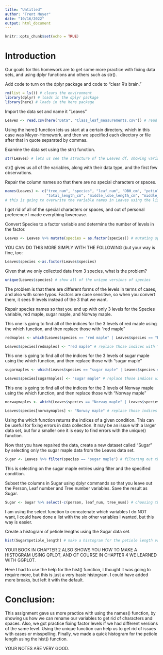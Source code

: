 ```yaml
---
title: "Untitled"
author: "Trent Meyer"
date: "10/16/2022"
output: html_document
---
```


```r
knitr::opts_chunk$set(echo = TRUE)
```

# Introduction

Our goals for this homework are to get some more practice with fixing data sets, and using dplyr functions and others such as str().

Add code to turn on the dplyr package and code to “clear R’s brain.”
```r
rm(list = ls()) # clears the environment
library(dplyr) # loads in the dplyr package
library(here) # loads in the here package
```

Import the data set and name it "Leaves"
```r
Leaves <- read.csv(here("Data", "Class_leaf_measurements.csv")) # read in the data starting from Meyer-Homework, and specifying the path in quotes
```

Using the here() function lets us start at a certain directory, which in this case was Meyer-Homework, and then we specified each directory or file after that in quote separated by commas.

Examine the data set using the str() function. 
```r
str(Leaves) # lets us see the structure of the Leaves df, showing variable data types
```

str() gives us all of the variables, along with their data type, and the first few observations.

Repair the column names so that there are no special characters or spaces.
```r
names(Leaves) <- c("tree_num", "species", "leaf_num", "DBH_cm", "petiole_length",
                   "total_length_cm", "middle_lobe_length_cm", "middle_lobe_width_cm", "person")
# this is going to overwrite the variable names in Leaves using the list that we want
```

I got rid of all of the special characters or spaces, and out of personal preference I made everything lowercase.

Convert Species to a factor variable and determine the number of levels in the factor.

```r
Leaves <- Leaves %>% mutate(species = as.factor(species)) # mutating species as a factor rather than character
```
YOU CAN DO THIS MORE SIMPLY WITH THE FOLLOWING (but your way is fine, too:

```r
Leaves$species <-as.factor(Leaves$species)
```

Given that we only collected data from 3 species, what is the problem?

```r
unique(Leaves$species) # show all of the unique versions of species
```

The problem is that there are different forms of the levels in terms of cases, and also with some typos. Factors are case sensitive, so when you convert them, it sees 9 levels instead of the 3 that we want.

Repair species names so that you end up with only 3 levels for the Species variable, red maple, sugar maple, and Norway maple.

This one is going to find all of the indices for the 3 levels of red maple using the which function, and then replace those with "red maple"

```r
redmaples <- which(Leaves$species == "red maple" | Leaves$species == "Red Maple" | Leaves$species == "Red maple") # find all of the indices for the 3 levels of red maple

Leaves$species[redmaples] <- "red maple" # replace those indices with "red maple"
```

This one is going to find all of the indices for the 3 levels of sugar maple using the which function, and then replace those with "sugar maple"

```r
sugarmaples <- which(Leaves$species == "sugar maple" | Leaves$species == "Sugar Maple" | Leaves$species == "Sugar maple") # find all of the indices for the 3 levels of sugar maple

Leaves$species[sugarmaples] <- "sugar maple" # replace those indices with "sugar maple"
```

This one is going to find all of the indices for the 3 levels of Norway maple using the which function, and then replace those with "Norway maple"

```r
norwaymaples <- which(Leaves$species == "Norway maple" | Leaves$species == "Norway mapel" | Leaves$species == "Norway Maple") # find all of the indices for the 3 levels of Norway maple

Leaves$species[norwaymaples] <- "Norway maple" # replace those indices with "Norway maple"
```

Using the which function returns the indices of a given condition. This can be useful for fixing errors in data collection. It may be an issue with a larger data set, but for a smaller one it is easy to find errors with the unique() function.

Now that you have repaired the data, create a new dataset called "Sugar" by selecting only the sugar maple data from the Leaves data set.
```r
Sugar <- Leaves %>% filter(species == "sugar maple") # filtering out the sugar maple observations
```

This is selecting on the sugar maple entries using filter and the specified condition.

Subset the columns in Sugar using dplyr commands so that you leave out the Person, Leaf number and Tree number variables. Save the result as Sugar.
```r
Sugar <- Sugar %>% select(-c(person, leaf_num, tree_num)) # choosing the variables we do not want using select(-c())
```

I am using the select function to concatenate which variables I do NOT want, I could have done a list with the six other variables I wanted, but this way is easier.

Create a histogram of petiole lengths using the Sugar data set. 
```r
hist(Sugar$petiole_length) # make a histogram for the petiole length variable
```
YOUR BOOK IN CHAPTER 2 ALSO SHOWS YOU HOW TO MAKE A HISTOGRAM USING QPLOT, AND OF COURSE IN CHAPTER 4 WE LEARNED WITH GGPLOT.

Here I had to use the help for the hist() function, I thought it was going to require more, but this is just a very basic histogram. I could have added more breaks, but left it with the default.

# Conclusion:

This assignment gave us more practice with using the names() function, by showing us how we can rename our variables to get rid of characters and spaces. Also, we got practice fixing factor levels if we had different versions of the same level. Using the unique function can help us to get rid of issues with cases or misspelling. Finally, we made a quick histogram for the petiole length using the hist() function.

YOUR NOTES ARE VERY GOOD.